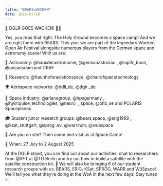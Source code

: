 ---
title: "BEARSxWACKEN"
date: 2025-07-16
---

🚀 DGLR GOES WACKEN! 🤘🌌

Yes, you read that right: The Holy Ground becomes a space camp! And we are right there with BEARS. 
This year we are part of the legendary Wacken Open Air Festival alongside numerous players from the German space and astronomy scene! With us are:

💫 Astronomy: @hausderastronomie, @germanastrosoc , @mpifr_bonn, @unipotsdam and CRAF

🔬 Research: @fraunhoferaviationspace, @chairofspacetechnology

🌍 Aerospace networks: @bdli_de, @dglr _de

🚀 Space industry: @arianegroup, @hpsgermany , @hyimpulse_technologies, @neuro __space, @ohb_se and POLARIS Spaceplanes

🎓 Student junior research groups: @bears.space, @erig1999 , @ksat_stuttgart, @sprog .ev, @warr.tum, @wuespace

📍 Are you on site? Then come and visit us at Space Camp!

📅 When: 27 July to 2 August 2025


At the DGLR stand, you can find out about our activities, chat to researchers from @RFT at @TU Berlin and try out how to build a satellite with the satellite construction kit.
💬 We will also be bringing 6 of our student research groups with us: BEARS, ERIG, KSat, SPROG, WARR and WüSpace! We'll tell you what they're doing at the WoA in the next few days! Stay tuned ✨
